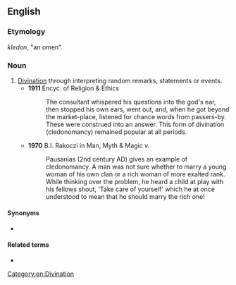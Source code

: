 ==English==

===Etymology===
{{etyl|grc|en}} ''kledon'', "an omen".

===Noun===
{{en-noun|-}}

# [[divination|Divination]] through interpreting random remarks, statements or events.
#* '''1911''' Encyc. of Religion & Ethics
#*: The consultant whispered his questions into the god's ear, then stopped his own ears, went out, and, when he got beyond the market-place, listened for chance words from passers-by. These were construed into an answer. This form of divination (cledonomancy) remained popular at all periods.
#* '''1970''' B.I. Rakoczi in Man, Myth & Magic v.
#*: Pausanias (2nd century AD) gives an example of cledonomancy. A man was not sure whether to marry a young woman of his own clan or a rich woman of more exalted rank. While thinking over the problem, he heard a child at play with his fellows shout, 'Take care of yourself' which he at once understood to mean that he should marry the rich one!

====Synonyms====
* {{l|en|cledomancy}}

====Related terms====
* {{l|en|cledonism}}

[[Category:en:Divination]]